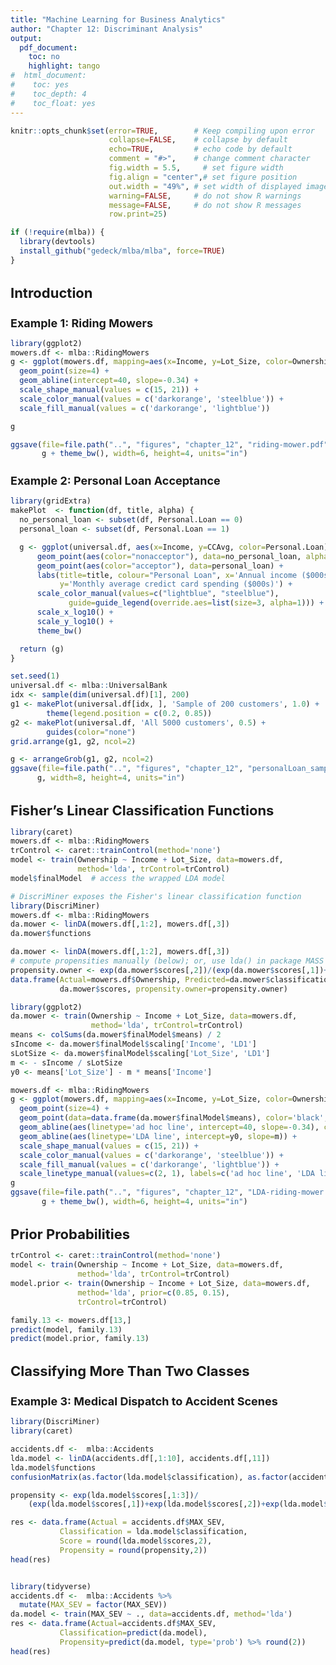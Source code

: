 ```yaml
---
title: "Machine Learning for Business Analytics"
author: "Chapter 12: Discriminant Analysis"
output:
  pdf_document:
    toc: no
    highlight: tango
#  html_document:
#    toc: yes
#    toc_depth: 4
#    toc_float: yes
---
```

<style>
h1.title { font-size: 28px; }
h1 { font-size: 22px; }
h2 { font-size: 18px; }
h3 { font-size: 14px; }
h4 { font-size: 12px; }
</style>
```r
knitr::opts_chunk$set(error=TRUE,        # Keep compiling upon error
                      collapse=FALSE,    # collapse by default
                      echo=TRUE,         # echo code by default
                      comment = "#>",    # change comment character
                      fig.width = 5.5,     # set figure width
                      fig.align = "center",# set figure position
                      out.width = "49%", # set width of displayed images
                      warning=FALSE,     # do not show R warnings
                      message=FALSE,     # do not show R messages
                      row.print=25)
```


```r
if (!require(mlba)) {
  library(devtools)
  install_github("gedeck/mlba/mlba", force=TRUE)
}
```

# Introduction
## Example 1: Riding Mowers
```r
library(ggplot2)
mowers.df <- mlba::RidingMowers
g <- ggplot(mowers.df, mapping=aes(x=Income, y=Lot_Size, color=Ownership, fill=Ownership)) +
  geom_point(size=4) +
  geom_abline(intercept=40, slope=-0.34) +
  scale_shape_manual(values = c(15, 21)) +
  scale_color_manual(values = c('darkorange', 'steelblue')) +
  scale_fill_manual(values = c('darkorange', 'lightblue'))

g

ggsave(file=file.path("..", "figures", "chapter_12", "riding-mower.pdf"),
       g + theme_bw(), width=6, height=4, units="in")
```

## Example 2: Personal Loan Acceptance
```r
library(gridExtra)
makePlot  <- function(df, title, alpha) {
  no_personal_loan <- subset(df, Personal.Loan == 0)
  personal_loan <- subset(df, Personal.Loan == 1)

  g <- ggplot(universal.df, aes(x=Income, y=CCAvg, color=Personal.Loan)) +
      geom_point(aes(color="nonacceptor"), data=no_personal_loan, alpha=alpha) +
      geom_point(aes(color="acceptor"), data=personal_loan) +
      labs(title=title, colour="Personal Loan", x='Annual income ($000s)',
           y='Monthly average credict card spending ($000s)') +
      scale_color_manual(values=c("lightblue", "steelblue"),
             guide=guide_legend(override.aes=list(size=3, alpha=1))) +
      scale_x_log10() +
      scale_y_log10() +
      theme_bw()

  return (g)
}

set.seed(1)
universal.df <- mlba::UniversalBank
idx <- sample(dim(universal.df)[1], 200)
g1 <- makePlot(universal.df[idx, ], 'Sample of 200 customers', 1.0) +
        theme(legend.position = c(0.2, 0.85))
g2 <- makePlot(universal.df, 'All 5000 customers', 0.5) +
        guides(color="none")
grid.arrange(g1, g2, ncol=2)

g <- arrangeGrob(g1, g2, ncol=2)
ggsave(file=file.path("..", "figures", "chapter_12", "personalLoan_sampled.pdf"),
      g, width=8, height=4, units="in")
```

# Fisher's Linear Classification Functions
```r
library(caret)
mowers.df <- mlba::RidingMowers
trControl <- caret::trainControl(method='none')
model <- train(Ownership ~ Income + Lot_Size, data=mowers.df,
               method='lda', trControl=trControl)
model$finalModel  # access the wrapped LDA model

# DiscriMiner exposes the Fisher's linear classification function
library(DiscriMiner)
mowers.df <- mlba::RidingMowers
da.mower <- linDA(mowers.df[,1:2], mowers.df[,3])
da.mower$functions
```

```r
da.mower <- linDA(mowers.df[,1:2], mowers.df[,3])
# compute propensities manually (below); or, use lda() in package MASS or caret with predict()
propensity.owner <- exp(da.mower$scores[,2])/(exp(da.mower$scores[,1])+exp(da.mower$scores[,2]))
data.frame(Actual=mowers.df$Ownership, Predicted=da.mower$classification,
           da.mower$scores, propensity.owner=propensity.owner)
```

```r
library(ggplot2)
da.mower <- train(Ownership ~ Income + Lot_Size, data=mowers.df,
                  method='lda', trControl=trControl)
means <- colSums(da.mower$finalModel$means) / 2
sIncome <- da.mower$finalModel$scaling['Income', 'LD1']
sLotSize <- da.mower$finalModel$scaling['Lot_Size', 'LD1']
m <- - sIncome / sLotSize
y0 <- means['Lot_Size'] - m * means['Income']

mowers.df <- mlba::RidingMowers
g <- ggplot(mowers.df, mapping=aes(x=Income, y=Lot_Size, color=Ownership, fill=Ownership)) +
  geom_point(size=4) +
  geom_point(data=data.frame(da.mower$finalModel$means), color='black', fill='black', shape=4, size=3) +
  geom_abline(aes(linetype='ad hoc line', intercept=40, slope=-0.34), color='darkgrey') +
  geom_abline(aes(linetype='LDA line', intercept=y0, slope=m)) +
  scale_shape_manual(values = c(15, 21)) +
  scale_color_manual(values = c('darkorange', 'steelblue')) +
  scale_fill_manual(values = c('darkorange', 'lightblue')) +
  scale_linetype_manual(values=c(2, 1), labels=c('ad hoc line', 'LDA line'))
g
ggsave(file=file.path("..", "figures", "chapter_12", "LDA-riding-mower.pdf"),
       g + theme_bw(), width=6, height=4, units="in")
```

# Prior Probabilities
```r
trControl <- caret::trainControl(method='none')
model <- train(Ownership ~ Income + Lot_Size, data=mowers.df,
               method='lda', trControl=trControl)
model.prior <- train(Ownership ~ Income + Lot_Size, data=mowers.df,
               method='lda', prior=c(0.85, 0.15),
               trControl=trControl)

family.13 <- mowers.df[13,]
predict(model, family.13)
predict(model.prior, family.13)
```

# Classifying More Than Two Classes
## Example 3: Medical Dispatch to Accident Scenes
```r
library(DiscriMiner)
library(caret)

accidents.df <-  mlba::Accidents
lda.model <- linDA(accidents.df[,1:10], accidents.df[,11])
lda.model$functions
confusionMatrix(as.factor(lda.model$classification), as.factor(accidents.df$MAX_SEV))
```

```r
propensity <- exp(lda.model$scores[,1:3])/
    (exp(lda.model$scores[,1])+exp(lda.model$scores[,2])+exp(lda.model$scores[,3]))

res <- data.frame(Actual = accidents.df$MAX_SEV,
           Classification = lda.model$classification,
           Score = round(lda.model$scores,2),
           Propensity = round(propensity,2))
head(res)
```

```r

```

```r
library(tidyverse)
accidents.df <-  mlba::Accidents %>%
  mutate(MAX_SEV = factor(MAX_SEV))
da.model <- train(MAX_SEV ~ ., data=accidents.df, method='lda')
res <- data.frame(Actual=accidents.df$MAX_SEV,
           Classification=predict(da.model),
           Propensity=predict(da.model, type='prob') %>% round(2))
head(res)
```

```r

```

